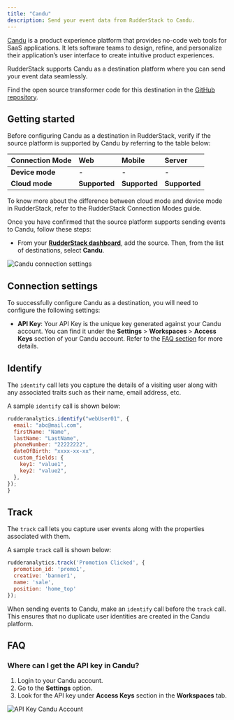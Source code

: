 ```yaml
---
title: "Candu"
description: Send your event data from RudderStack to Candu.
---
```


[Candu](https://www.candu.ai/) is a product experience platform that provides no-code web tools for SaaS applications. It lets software teams to design, refine, and personalize their application’s user interface to create intuitive product experiences.

RudderStack supports Candu as a destination platform where you can send your event data seamlessly.


<div class="infoBlock">
Find the open source transformer code for this destination in the <a href="https://github.com/rudderlabs/rudder-transformer/tree/master/src/v0/destinations/candu">GitHub repository</a>.
</div>

## Getting started

Before configuring Candu as a destination in RudderStack, verify if the source platform is supported by Candu by referring to the table below:

| **Connection Mode** | **Web**       | **Mobile**    | **Server**    |
| :------------------ | :------------ | :------------ | :------------ |
| **Device mode**     | -             | -             | -             |
| **Cloud mode**      | **Supported** | **Supported** | **Supported** |


<div class="infoBlock">
To know more about the difference between cloud mode and device mode in RudderStack, refer to the <Link to="/destinations/rudderstack-connection-modes/">RudderStack Connection Modes</Link> guide.
</div>

Once you have confirmed that the source platform supports sending events to Candu, follow these steps:

- From your [**RudderStack dashboard**](https://app.rudderstack.com/), add the source. Then, from the list of destinations, select **Candu**.

<img src="../../assets/event-stream-destinations/candu-connection-settings.png" alt="Candu connection settings"/>

## Connection settings

To successfully configure Candu as a destination, you will need to configure the following settings:

- **API Key**: Your API Key is the unique key generated against your Candu account. You can find it under the **Settings** > **Workspaces** > **Access Keys** section of your Candu account. Refer to the [FAQ section](#faq) for more details.


## Identify

The `identify` call lets you capture the details of a visiting user along with any associated traits such as their name, email address, etc.

A sample `identify` call is shown below:

```javascript
rudderanalytics.identify("webUser01", {
  email: "abc@mail.com",
  firstName: "Name",
  lastName: "LastName",
  phoneNumber: "22222222",
  dateOfBirth: "xxxx-xx-xx",
  custom_fields: {
    key1: "value1",
    key2: "value2",
  },
});
}
```


## Track

The `track` call lets you capture user events along with the properties associated with them.

A sample `track` call is shown below:

```javascript
rudderanalytics.track('Promotion Clicked', {
  promotion_id: 'promo1',
  creative: 'banner1',
  name: 'sale',
  position: 'home_top'
});
```

<div class="warningBlock">

When sending events to Candu, make an `identify` call before the `track` call. This ensures that no duplicate user identities are created in the Candu platform.

</div>

## FAQ

### Where can I get the API key in Candu?

1. Login to your Candu account.
2. Go to the **Settings** option.
3. Look for the API key under **Access Keys** section in the **Workspaces** tab.
<img src="../../assets/event-stream-destinations/candu-api-key.png" alt="API Key Candu Account"/>



